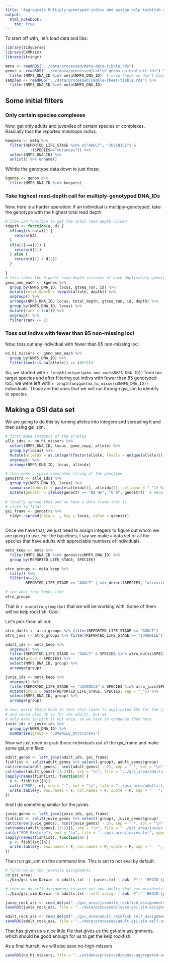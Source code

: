 ```yaml
---
title: "Aggregrate Multiply-genotyped indivs and assign kelp rockfish with GSI"
output: 
  html_notebook:
    toc: true
---
```





To start off with, let's load data and libs:
```r
library(tidyverse)
library(CKMRsim)
library(stringr)

meta <- readRDS("../data/processed/meta-data-tibble.rds")
genos <- readRDS("../extdata/processed/called_genos_na_explicit.rds") %>%
  filter(NMFS_DNA_ID %in% meta$NMFS_DNA_ID)  # drop those we don't have meta data for
samples <- readRDS("../data/processed/sample-sheet-tibble.rds") %>%
  filter(NMFS_DNA_ID %in% meta$NMFS_DNA_ID)
```


## Some initial filters

### Only certain species complexes

Now, get only adults and juveniles of certain species or complexes.  Basically toss the reported _melanops_ indivs.
```r
keepers <- meta %>%
  filter(REPORTED_LIFE_STAGE %in% c("ADULT", "JUVENILE") &
           !(SPECIES=="melanops")) %>%
  select(NMFS_DNA_ID) %>%
  unlist() %>% unname()
```

Whittle the genotype data down to just those:
```r
kgenos <- genos %>%
  filter(NMFS_DNA_ID %in% keepers)
```

### Take highest read-depth call for multiply-genotyped DNA_IDs

Now, here is a harder operation: if an individual is multiply-genotyped, take the
genotype with the highest total read depth.  
```r
# slow-ish function to get the total read depth column
tdepth <- function(a, d) {
  if(any(is.na(a))) {
    return(NA)
  }
  if(a[1]==a[2]) {
    return(d[1])
  } else {
    return(d[1] + d[2])
  }
  
}
# this takes the highest read-depth instance of each duplicately-genotyped individual.
geno_one_each <- kgenos %>%
  group_by(NMFS_DNA_ID, locus, gtseq_run, id) %>%
  mutate(total_depth = tdepth(allele, depth)) %>%
  ungroup() %>%
  arrange(NMFS_DNA_ID, locus, total_depth, gtseq_run, id, depth) %>%
  group_by(NMFS_DNA_ID, locus) %>%
  mutate(rank = 1:n()) %>%
  ungroup() %>%
  filter(rank <= 2)
```

### Toss out indivs with fewer than 85 non-missing loci
Now, toss out any individual with fewer than 85 non-missing loci
```r
no_hi_missers <- geno_one_each %>% 
  group_by(NMFS_DNA_ID) %>%
  filter(sum(!is.na(allele)) >= (85*2))
```
So, we started with `r length(unique(geno_one_each$NMFS_DNA_ID))` from our target species
and after filtering out indivs with fewer than 85 genotyped loci, we were left with 
`r length(unique(no_hi_missers$NMFS_DNA_ID))` individuals.  Those are the ones that
we will run through gsi_sim to identify to species.



## Making a GSI data set

We are going to do this by turning alleles into integers and spreading it and then using 
gsi_sim.
```r
# first make integers of the alleles
alle_idxs <- no_hi_missers %>% 
  select(NMFS_DNA_ID, locus, gene_copy, allele) %>%
  group_by(locus) %>%
  mutate(alleidx = as.integer(factor(allele, levels = unique(allele)))) %>%
  ungroup() %>%
  arrange(NMFS_DNA_ID, locus, alleidx)

# then make a space-separated string of the genotype
genostrs <- alle_idxs %>% 
  group_by(NMFS_DNA_ID, locus) %>%
  summarise(genostr = paste(alleidx[1], alleidx[2], collapse = " ")) %>%
  mutate(genostr = ifelse(genostr == "NA NA", "0 0", genostr))  # denote missing alleles with 0
  
# finally spread that and we have a data frame that is
# close to final
gsi_frame <- genostrs %>%
  tidyr::spread(data = ., key = locus, value = genostr)
  
```


Once we have that, we just need to assign integers to figure out whom we are
going to use.  For the baselines, I say we make a data set of all the species that
have adults with appreciable numbers of individuals.

```r
meta_keep <- meta %>%
  filter(NMFS_DNA_ID %in% genostrs$NMFS_DNA_ID) %>%
  group_by(REPORTED_LIFE_STAGE, SPECIES) 

atro_groups <- meta_keep %>%
  tally() %>%
  filter(n>=20,
         REPORTED_LIFE_STAGE == "ADULT" | str_detect(SPECIES, "atrovirens"))

# see what that looks like
atro_groups
```
That is `r sum(atro_groups$n)` that we will be working with.  Some of them will be kelp rockfish.  Cool.

Let's pick them all out:
```r
atro_dults <- atro_groups %>% filter(REPORTED_LIFE_STAGE == "ADULT")
atro_juvs <- atro_groups %>% filter(REPORTED_LIFE_STAGE == "JUVENILE")

adult_ids <- meta_keep %>%
  ungroup() %>%
  filter(REPORTED_LIFE_STAGE == "ADULT" & SPECIES %in% atro_dults$SPECIES) %>%
  mutate(group = SPECIES) %>%
  select(NMFS_DNA_ID, group) %>%
  arrange(group)

juvie_ids <- meta_keep %>%
  ungroup() %>%
  filter(REPORTED_LIFE_STAGE == "JUVENILE" & SPECIES %in% atro_juvs$SPECIES) %>%
  mutate(group = paste(REPORTED_LIFE_STAGE, SPECIES, sep = "_")) %>%
  select(NMFS_DNA_ID, group) %>%
  arrange(group)

# now, weird thing here is that this leads to duplicated IDs for the juveniles, 
# and could also do so for the adults, but we
# only want to pick it out once, so we have to condense them here
juvie_ids <- juvie_ids %>%
  group_by(NMFS_DNA_ID) %>%
  summarise(group = "JUVENILE_atrovirens")
```

Now we just need to grab those individauls out of the gsi_frame and make some gsi_sim files:
```r
adult_genos <- left_join(adult_ids, gsi_frame)
fishlist <- split(adult_genos %>% select(-group), adult_genos$group)
cat(c(nrow(adult_genos), ncol(adult_genos) - 2), sep = " ", eol = "\n", file = "../gsi_area/adults.txt")
cat(names(adult_genos[-(1:2)]), sep = "\n", file = "../gsi_area/adults.txt", append = TRUE)
lapply(names(fishlist), function(n) {
  y <- fishlist[[n]]
  cat(c("POP", n), sep = " ", eol = "\n", file = "../gsi_area/adults.txt", append = TRUE)
  write.table(y, row.names = F, col.names = F, quote = F, sep = "   ", file = "../gsi_area/adults.txt", append = TRUE)
})
```

And I do something similar for the juvies
```r
juvie_genos <- left_join(juvie_ids, gsi_frame)
fishlist <- split(juvie_genos %>% select(-group), juvie_genos$group)
cat(c(nrow(juvie_genos), ncol(juvie_genos) - 2), sep = " ", eol = "\n", file = "../gsi_area/juvies.txt")
cat(names(adult_genos[-(1:2)]), sep = "\n", file = "../gsi_area/juvies.txt", append = TRUE)
cat(c("POP Mixture"), eol = "\n", file = "../gsi_area/juvies.txt", append = TRUE)
lapply(names(fishlist), function(n) {
  y <- fishlist[[n]]
  write.table(y, row.names = F, col.names = F, quote = F, sep = "   ", file = "../gsi_area/juvies.txt", append = TRUE)
})
```

Then run gsi_sim on the command line.  This is set to not eval by default.  
```sh
# first we do the juvenile assignments
cd gsi_area; 
../bin/gsi_sim-Darwin -b adults.txt -t juvies.txt | awk -F";" 'BEGIN {print "NMFS_DNA_ID species score"} /GMA_FULL_EM_INDIVS_CSV:/ {print $1, $2, $3}' | sed 's/GMA_FULL_EM_INDIVS_CSV:\///g' > juvenile_rockfish_assignments.txt

# then we do self-assignment to weed out any adults that are misidentified to species
../bin/gsi_sim-Darwin -b adults.txt --self-assign | awk -F";" 'BEGIN {print "NMFS_DNA_ID species score"} /SELF_ASSIGN_A_LA_GC_CSV:/ {print $1, $2, $3}' | sed 's/SELF_ASSIGN_A_LA_GC_CSV:\///g;' > adult_rockfish_self_assignment.txt 

```

```r
juvie_rock_ass <- read_delim("../gsi_area/juvenile_rockfish_assignments.txt", delim = " ")
saveRDS(juvie_rock_ass, file = "../data/processed/juvie-gsi-sim-assignments.rds", compress = "xz")

adult_rock_ass <- read_delim("../gsi_area/adult_rockfish_self_assignment.txt", delim = " ")
saveRDS(adult_rock_ass, file = "../data/processed/adult-gsi-sim-self-assignments.rds", compress = "xz")
```

That has given us a nice little file that gives us the gsi-sim assignments, which should be good enough
for us to get the kelp rockfish.  

As a final hurrah, we will also save no-high-missers
```r
saveRDS(no_hi_missers, file = "../extdata/processed/genos-aggregated-and-no-hi-missers.rds", compress = "xz")
```